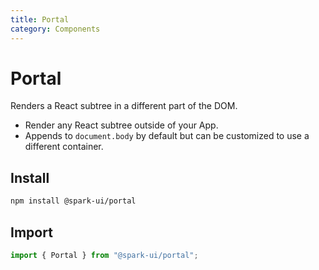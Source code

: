 ```yaml
---
title: Portal
category: Components
---
```



# Portal

Renders a React subtree in a different part of the DOM.

- Render any React subtree outside of your App.
- Appends to `document.body` by default but can be customized to use a different container.

<ComponentMenu slug="portal" />

## Install

```sh
npm install @spark-ui/portal
```

## Import

```js
import { Portal } from "@spark-ui/portal";
```

